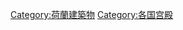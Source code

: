 {{Commonscat|Palaces in the Netherlands}}

[[Category:荷蘭建築物|Category:荷蘭建築物]]
[[Category:各国宫殿|Category:各国宫殿]]